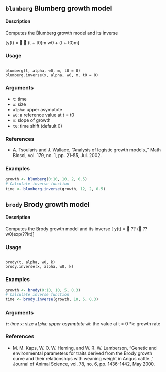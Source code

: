 ## ``blumberg`` Blumberg growth model

#### Description
Computes the Blumberg growth model and its inverse

\[y(t) =   (t + t0)m w0 + (t + t0)m\]

### Usage 

<pre><code>
blumberg(t, alpha, w0, m, t0 = 0)
blumberg.inverse(x, alpha, w0, m, t0 = 0)
</code></pre>

### Arguments 
* ``t``: time
* ``x``: size
* ``alpha``: upper asymptote
* ``w0``: a reference value at t = t0
* ``m``: slope of growth
* ``t0``: time shift (default 0)

### References
* A. Tsoularis and J. Wallace, "Analysis of logistic growth models.," Math Biosci, vol. 179, no. 1,
pp. 21-55, Jul. 2002.

### Examples
```r
growth <- blumberg(0:10, 10, 2, 0.5)
# Calculate inverse function
time <- blumberg.inverse(growth, 12, 2, 0.5)
```

## ``brody`` Brody growth model

#### Description
Computes the Brody growth model and its inverse
\[ y(t) =  ?? ( ?? w0)exp(??kt)\]

### Usage 
<pre><code>
brody(t, alpha, w0, k)
brody.inverse(x, alpha, w0, k)
</code></pre>

### Examples
```r
growth <- brody(0:10, 10, 5, 0.3)
# Calculate inverse function
time <- brody.inverse(growth, 10, 5, 0.3)
```

### Arguments 
*``t``: time
*``x``: size
*``alpha``: upper asymptote
*``w0``: the value at t = 0
*``k``: growth rate

### References
* M. M. Kaps, W. O. W. Herring, and W. R. W. Lamberson, "Genetic and environmental parameters
for traits derived from the Brody growth curve and their relationships with weaning weight in Angus
cattle.," Journal of Animal Science, vol. 78, no. 6, pp. 1436-1442, May 2000.

